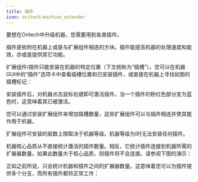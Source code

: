 ```yaml
---
title: 插件
icon: oritech:machine_extender
---
```


要想在Oritech中升级机器，您需要用到各类插件。

插件是依附在机器上或是与扩展组件相连的方块。插件能提高机器的处理速度和能效，亦或是提供其它功能。

扩展组件/插件只能安装在机器的特定位置（下文统称为“插槽”）。您可以在机器GUI中的“插件”选项卡中查看插槽位置和已安装插件，或直接在机器上寻找如图的插槽标记：

<center>
<ModAsset location="oritech:textures/book/addon_marker.png" width={300} />
</center>

安装插件后，对机器点击鼠标右键即可激活插件。当一个插件的粉红色部分变为蓝色时，这意味着其已被激活。

您可以通过安装扩展组件来增加插槽数量，这些扩展组件可以与插件相连并使其能作用于机器。

扩展组件可安装的层数上限取决于机器等级。机器等级为I时无法安装任何插件。

机器核心品质从不直接统计激活的插件数量。相反，它统计插件连接到机器所需的扩展器数量。如果此数量大于核心品质，则插件将不会连接。请参阅下图的演示：

<center>
<ModAsset location="oritech:textures/book/extenders.png" width={700} />
</center>

正如之前所说，只会统计机器和插件之间的扩展器数量。这意味着您可以为插件提供多个分支，而所有插件都将正常工作：

<center>
<ModAsset location="oritech:textures/book/addon_branching.png" width={700} />
</center>
